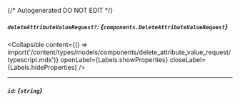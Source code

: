 {/* Autogenerated DO NOT EDIT  */}

##### `deleteAttributeValueRequest?`: *{`components.DeleteAttributeValueRequest`}*

<Collapsible content={() => import('/content/types/models/components/delete_attribute_value_request/typescript.mdx')} openLabel={Labels.showProperties} closeLabel={Labels.hideProperties} />


---
##### `id`: *{`string`}*


